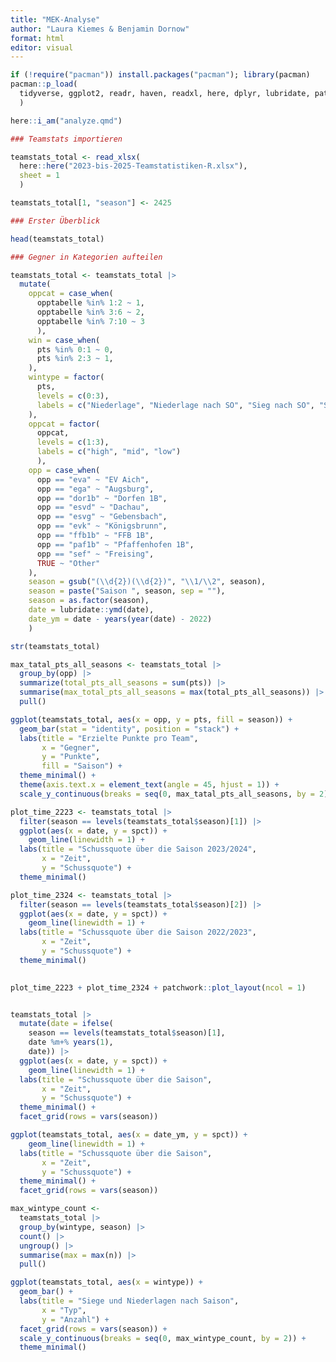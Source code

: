 ```yaml
---
title: "MEK-Analyse"
author: "Laura Kiemes & Benjamin Dornow"
format: html
editor: visual
---
```


```r
if (!require("pacman")) install.packages("pacman"); library(pacman)
pacman::p_load(
  tidyverse, ggplot2, readr, haven, readxl, here, dplyr, lubridate, patchwork
  )

here::i_am("analyze.qmd")
```

```r
### Teamstats importieren

teamstats_total <- read_xlsx(
  here::here("2023-bis-2025-Teamstatistiken-R.xlsx"), 
  sheet = 1
  )

teamstats_total[1, "season"] <- 2425

### Erster Überblick

head(teamstats_total)
```

```r
### Gegner in Kategorien aufteilen

teamstats_total <- teamstats_total |> 
  mutate(
    oppcat = case_when(
      opptabelle %in% 1:2 ~ 1,
      opptabelle %in% 3:6 ~ 2,
      opptabelle %in% 7:10 ~ 3
      ),
    win = case_when(
      pts %in% 0:1 ~ 0,
      pts %in% 2:3 ~ 1,
    ),
    wintype = factor(
      pts,
      levels = c(0:3),
      labels = c("Niederlage", "Niederlage nach SO", "Sieg nach SO", "Sieg")
    ),
    oppcat = factor(
      oppcat, 
      levels = c(1:3), 
      labels = c("high", "mid", "low")
      ),
    opp = case_when(
      opp == "eva" ~ "EV Aich",
      opp == "ega" ~ "Augsburg",
      opp == "dor1b" ~ "Dorfen 1B",
      opp == "esvd" ~ "Dachau",
      opp == "esvg" ~ "Gebensbach",
      opp == "evk" ~ "Königsbrunn",
      opp == "ffb1b" ~ "FFB 1B",
      opp == "paf1b" ~ "Pfaffenhofen 1B",
      opp == "sef" ~ "Freising",
      TRUE ~ "Other"
    ),
    season = gsub("(\\d{2})(\\d{2})", "\\1/\\2", season),
    season = paste("Saison ", season, sep = ""),
    season = as.factor(season),
    date = lubridate::ymd(date),
    date_ym = date - years(year(date) - 2022)
    )

str(teamstats_total)
```

```r
max_tatal_pts_all_seasons <- teamstats_total |> 
  group_by(opp) |> 
  summarize(total_pts_all_seasons = sum(pts)) |> 
  summarise(max_total_pts_all_seasons = max(total_pts_all_seasons)) |> 
  pull()

ggplot(teamstats_total, aes(x = opp, y = pts, fill = season)) +
  geom_bar(stat = "identity", position = "stack") +
  labs(title = "Erzielte Punkte pro Team",
       x = "Gegner",
       y = "Punkte",
       fill = "Saison") +
  theme_minimal() +
  theme(axis.text.x = element_text(angle = 45, hjust = 1)) +
  scale_y_continuous(breaks = seq(0, max_tatal_pts_all_seasons, by = 2), limits = c(0, max_tatal_pts_all_seasons))
```

```r
plot_time_2223 <- teamstats_total |> 
  filter(season == levels(teamstats_total$season)[1]) |> 
  ggplot(aes(x = date, y = spct)) +
    geom_line(linewidth = 1) +
  labs(title = "Schussquote über die Saison 2023/2024",
       x = "Zeit",
       y = "Schussquote") +
  theme_minimal()

plot_time_2324 <- teamstats_total |> 
  filter(season == levels(teamstats_total$season)[2]) |> 
  ggplot(aes(x = date, y = spct)) +
    geom_line(linewidth = 1) +
  labs(title = "Schussquote über die Saison 2022/2023",
       x = "Zeit",
       y = "Schussquote") +
  theme_minimal() 
  

plot_time_2223 + plot_time_2324 + patchwork::plot_layout(ncol = 1)


teamstats_total |> 
  mutate(date = ifelse(
    season == levels(teamstats_total$season)[1], 
    date %m+% years(1), 
    date)) |> 
  ggplot(aes(x = date, y = spct)) +
    geom_line(linewidth = 1) +
  labs(title = "Schussquote über die Saison",
       x = "Zeit",
       y = "Schussquote") +
  theme_minimal() + 
  facet_grid(rows = vars(season))

ggplot(teamstats_total, aes(x = date_ym, y = spct)) +
    geom_line(linewidth = 1) +
  labs(title = "Schussquote über die Saison",
       x = "Zeit",
       y = "Schussquote") +
  theme_minimal() + 
  facet_grid(rows = vars(season))
```

```r
max_wintype_count <- 
  teamstats_total |> 
  group_by(wintype, season) |> 
  count() |> 
  ungroup() |> 
  summarise(max = max(n)) |> 
  pull()

ggplot(teamstats_total, aes(x = wintype)) +
  geom_bar() +
  labs(title = "Siege und Niederlagen nach Saison",
       x = "Typ",
       y = "Anzahl") +
  facet_grid(rows = vars(season)) +
  scale_y_continuous(breaks = seq(0, max_wintype_count, by = 2)) +
  theme_minimal()
```
